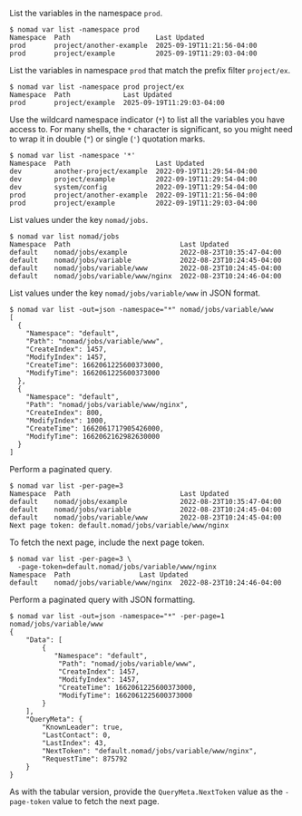 List the variables in the namespace `prod`.

```shell-session
$ nomad var list -namespace prod
Namespace  Path                     Last Updated
prod       project/another-example  2025-09-19T11:21:56-04:00
prod       project/example          2025-09-19T11:29:03-04:00
```

List the variables in namespace `prod` that match the prefix filter `project/ex`.

```shell-session
$ nomad var list -namespace prod project/ex
Namespace  Path             Last Updated
prod       project/example  2025-09-19T11:29:03-04:00
```

Use the wildcard namespace indicator (`*`) to list all the variables you have
access to. For many shells, the `*` character is significant, so you might need
to wrap it in double (`"`) or single (`'`) quotation marks.

```shell-session
$ nomad var list -namespace '*'
Namespace  Path                     Last Updated
dev        another-project/example  2022-09-19T11:29:54-04:00
dev        project/example          2022-09-19T11:29:54-04:00
dev        system/config            2022-09-19T11:29:54-04:00
prod       project/another-example  2022-09-19T11:21:56-04:00
prod       project/example          2022-09-19T11:29:03-04:00
```

List values under the key `nomad/jobs`.

```shell-session
$ nomad var list nomad/jobs
Namespace  Path                           Last Updated
default    nomad/jobs/example             2022-08-23T10:35:47-04:00
default    nomad/jobs/variable            2022-08-23T10:24:45-04:00
default    nomad/jobs/variable/www        2022-08-23T10:24:45-04:00
default    nomad/jobs/variable/www/nginx  2022-08-23T10:24:46-04:00
```

List values under the key `nomad/jobs/variable/www` in JSON format.

```shell-session
$ nomad var list -out=json -namespace="*" nomad/jobs/variable/www
[
  {
    "Namespace": "default",
    "Path": "nomad/jobs/variable/www",
    "CreateIndex": 1457,
    "ModifyIndex": 1457,
    "CreateTime": 1662061225600373000,
    "ModifyTime": 1662061225600373000
  },
  {
    "Namespace": "default",
    "Path": "nomad/jobs/variable/www/nginx",
    "CreateIndex": 800,
    "ModifyIndex": 1000,
    "CreateTime": 1662061717905426000,
    "ModifyTime": 1662062162982630000
  }
]
```

Perform a paginated query.

```shell-session
$ nomad var list -per-page=3
Namespace  Path                           Last Updated
default    nomad/jobs/example             2022-08-23T10:35:47-04:00
default    nomad/jobs/variable            2022-08-23T10:24:45-04:00
default    nomad/jobs/variable/www        2022-08-23T10:24:45-04:00
Next page token: default.nomad/jobs/variable/www/nginx
```

To fetch the next page, include the next page token.

```shell-session
$ nomad var list -per-page=3 \
  -page-token=default.nomad/jobs/variable/www/nginx
Namespace  Path                 Last Updated
default    nomad/jobs/variable/www/nginx  2022-08-23T10:24:46-04:00
```

Perform a paginated query with JSON formatting.

```shell-session
$ nomad var list -out=json -namespace="*" -per-page=1 nomad/jobs/variable/www
{
    "Data": [
        {
           "Namespace": "default",
            "Path": "nomad/jobs/variable/www",
            "CreateIndex": 1457,
            "ModifyIndex": 1457,
            "CreateTime": 1662061225600373000,
            "ModifyTime": 1662061225600373000
        }
    ],
    "QueryMeta": {
        "KnownLeader": true,
        "LastContact": 0,
        "LastIndex": 43,
        "NextToken": "default.nomad/jobs/variable/www/nginx",
        "RequestTime": 875792
    }
}
```

As with the tabular version, provide the `QueryMeta.NextToken` value as the
`-page-token` value to fetch the next page.
